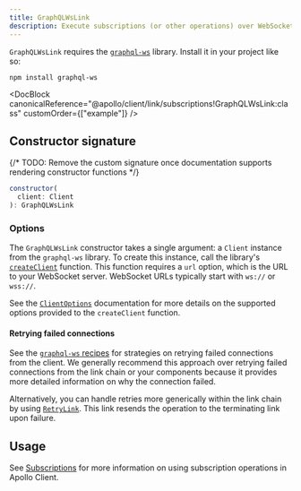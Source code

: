 ```yaml
---
title: GraphQLWsLink
description: Execute subscriptions (or other operations) over WebSocket with the graphql-ws library
---
```


<DocBlock canonicalReference="@apollo/client/link/subscriptions!GraphQLWsLink:class" />

`GraphQLWsLink` requires the [`graphql-ws`](https://www.npmjs.com/package/graphql-ws) library. Install it in your project like so:

```shell
npm install graphql-ws
```

<DocBlock
  canonicalReference="@apollo/client/link/subscriptions!GraphQLWsLink:class"
  customOrder={["example"]}
/>

## Constructor signature

{/* TODO: Remove the custom signature once documentation supports rendering constructor functions */}

```js
constructor(
  client: Client
): GraphQLWsLink
```

### Options

The `GraphQLWsLink` constructor takes a single argument: a `Client` instance from the `graphql-ws` library. To create this instance, call the library's [`createClient`](https://the-guild.dev/graphql/ws/docs/client/functions/createClient) function. This function requires a `url` option, which is the URL to your WebSocket server. WebSocket URLs typically start with `ws://` or `wss://`.

See the [`ClientOptions`](https://the-guild.dev/graphql/ws/docs/client/interfaces/ClientOptions) documentation for more details on the supported options provided to the `createClient` function.

#### Retrying failed connections

See the [`graphql-ws` recipes](https://the-guild.dev/graphql/ws/recipes) for strategies on retrying failed connections from the client. We generally recommend this approach over retrying failed connections from the link chain or your components because it provides more detailed information on why the connection failed.

Alternatively, you can handle retries more generically within the link chain by using [`RetryLink`](./apollo-link-retry). This link resends the operation to the terminating link upon failure.

## Usage

See [Subscriptions](../../data/subscriptions/) for more information on using subscription operations in Apollo Client.
